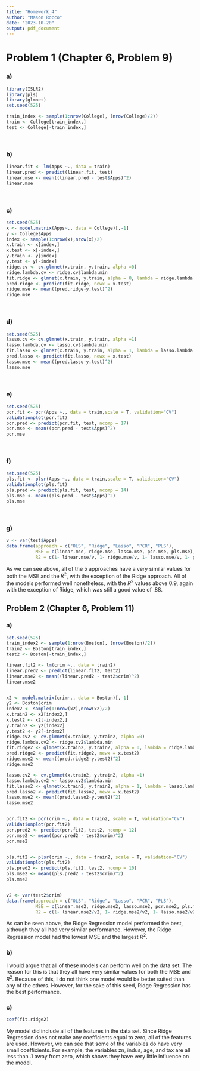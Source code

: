 ---
title: "Homework_4"
author: "Mason Rocco"
date: "2023-10-20"
output: pdf_document
---

# Problem 1 (Chapter 6, Problem 9)
### a)
```{r, warning=F, message=F}
library(ISLR2)
library(pls)
library(glmnet)
set.seed(525)

train_index <- sample(1:nrow(College), (nrow(College)/2))
train <- College[train_index,]
test <- College[-train_index,]
```
\

### b)

```{r}
linear.fit <- lm(Apps ~., data = train)
linear.pred <- predict(linear.fit, test)
linear.mse <- mean((linear.pred - test$Apps)^2)
linear.mse
```
\

### c)

```{r}
set.seed(525)
x <- model.matrix(Apps~., data = College)[,-1]
y <- College$Apps
index <- sample(1:nrow(x),nrow(x)/2)
x.train <- x[index,]
x.test <- x[-index,]
y.train <- y[index]
y.test <- y[-index]
ridge.cv <- cv.glmnet(x.train, y.train, alpha =0)
ridge.lambda.cv <- ridge.cv$lambda.min
fit.ridge <- glmnet(x.train, y.train, alpha = 0, lambda = ridge.lambda.cv)
pred.ridge <- predict(fit.ridge, newx = x.test)
ridge.mse <- mean((pred.ridge-y.test)^2)
ridge.mse
```
\

### d)

```{r}
set.seed(525)
lasso.cv <- cv.glmnet(x.train, y.train, alpha =1)
lasso.lambda.cv <- lasso.cv$lambda.min
fit.lasso <- glmnet(x.train, y.train, alpha = 1, lambda = lasso.lambda.cv)
pred.lasso <- predict(fit.lasso, newx = x.test)
lasso.mse <- mean((pred.lasso-y.test)^2)
lasso.mse
```
\

### e)

```{r}
set.seed(525)
pcr.fit <- pcr(Apps ~., data = train,scale = T, validation="CV")
validationplot(pcr.fit)
pcr.pred <- predict(pcr.fit, test, ncomp = 17)
pcr.mse <- mean((pcr.pred - test$Apps)^2)
pcr.mse
```
\

### f)

```{r}
set.seed(525)
pls.fit <- plsr(Apps ~., data = train,scale = T, validation="CV")
validationplot(pls.fit)
pls.pred <- predict(pls.fit, test, ncomp = 14)
pls.mse <- mean((pls.pred - test$Apps)^2)
pls.mse
```
\

### g)

```{r}
v <- var(test$Apps)
data.frame(approach = c("OLS", "Ridge", "Lasso", "PCR", "PLS"),
           MSE = c(linear.mse, ridge.mse, lasso.mse, pcr.mse, pls.mse),
           R2 = c(1- linear.mse/v, 1- ridge.mse/v, 1- lasso.mse/v, 1- pcr.mse/v, 1- pls.mse/v))
```

As we can see above, all of the 5 approaches have a very similar values for both
the MSE and the $R^2$, with the exception of the Ridge approach. All of the models
performed well nonetheless, with the $R^2$ values above 0.9, again with the exception
of Ridge, which was still a good value of .88.


## Problem 2 (Chapter 6, Problem 11)
### a)

```{r}
set.seed(525)
train_index2 <- sample(1:nrow(Boston), (nrow(Boston)/2))
train2 <- Boston[train_index,]
test2 <- Boston[-train_index,]

linear.fit2 <- lm(crim ~., data = train2)
linear.pred2 <- predict(linear.fit2, test2)
linear.mse2 <- mean((linear.pred2 - test2$crim)^2)
linear.mse2


x2 <- model.matrix(crim~., data = Boston)[,-1]
y2 <- Boston$crim
index2 <- sample(1:nrow(x2),nrow(x2)/2)
x.train2 <- x2[index2,]
x.test2 <- x2[-index2,]
y.train2 <- y2[index2]
y.test2 <- y2[-index2]
ridge.cv2 <- cv.glmnet(x.train2, y.train2, alpha =0)
ridge.lambda.cv2 <- ridge.cv2$lambda.min
fit.ridge2 <- glmnet(x.train2, y.train2, alpha = 0, lambda = ridge.lambda.cv2)
pred.ridge2 <- predict(fit.ridge2, newx = x.test2)
ridge.mse2 <- mean((pred.ridge2-y.test2)^2)
ridge.mse2

lasso.cv2 <- cv.glmnet(x.train2, y.train2, alpha =1)
lasso.lambda.cv2 <- lasso.cv2$lambda.min
fit.lasso2 <- glmnet(x.train2, y.train2, alpha = 1, lambda = lasso.lambda.cv2)
pred.lasso2 <- predict(fit.lasso2, newx = x.test2)
lasso.mse2 <- mean((pred.lasso2-y.test2)^2)
lasso.mse2


pcr.fit2 <- pcr(crim ~., data = train2, scale = T, validation="CV")
validationplot(pcr.fit2)
pcr.pred2 <- predict(pcr.fit2, test2, ncomp = 12)
pcr.mse2 <- mean((pcr.pred2 - test2$crim)^2)
pcr.mse2


pls.fit2 <- plsr(crim ~., data = train2, scale = T, validation="CV")
validationplot(pls.fit2)
pls.pred2 <- predict(pls.fit2, test2, ncomp = 10)
pls.mse2 <- mean((pls.pred2 - test2$crim)^2)
pls.mse2


v2 <- var(test2$crim)
data.frame(approach = c("OLS", "Ridge", "Lasso", "PCR", "PLS"),
           MSE = c(linear.mse2, ridge.mse2, lasso.mse2, pcr.mse2, pls.mse2),
           R2 = c(1- linear.mse2/v2, 1- ridge.mse2/v2, 1- lasso.mse2/v2, 1- pcr.mse2/v2, 1- pls.mse2/v2))
```
As can be seen above, the Ridge Regression model performed the best, although
they all had very similar performance. However, the Ridge Regression model had 
the lowest MSE and the largest $R^2$.

### b)

I would argue that all of these models can perform well on the data set. The reason
for this is that they all have very similar values for both the MSE and $R^2$.
Because of this, I do not think one model would be better suited than any of 
the others. However, for the sake of this seed, Ridge Regression has the best
performance.

### c)

```{r}
coef(fit.ridge2)
```

My model did include all of the features in the data set. Since Ridge Regression
does not make any coefficients equal to zero, all of the features are used. 
However, we can see that some of the variables do have very small coefficients. 
For example, the variables zn, indus, age, and tax are all less than .1 away 
from zero, which shows they have very little influence on the model.

